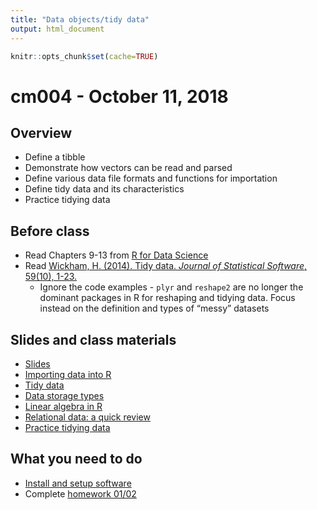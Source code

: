 ```yaml
---
title: "Data objects/tidy data"
output: html_document
---
```


```r
knitr::opts_chunk$set(cache=TRUE)
```

# cm004 - October 11, 2018

## Overview

* Define a tibble
* Demonstrate how vectors can be read and parsed
* Define various data file formats and functions for importation
* Define tidy data and its characteristics
* Practice tidying data

## Before class

* Read Chapters 9-13 from [R for Data Science](http://r4ds.had.co.nz/)
* Read [Wickham, H. (2014). Tidy data. *Journal of Statistical Software*, 59(10), 1-23.](https://www.jstatsoft.org/article/view/v059i10)
    * Ignore the code examples - `plyr` and `reshape2` are no longer the dominant packages in R for reshaping and tidying data. Focus instead on the definition and types of "messy" datasets

## Slides and class materials

* [Slides](extras/cm004_slides.html)
* [Importing data into R](https://cfss.uchicago.edu/datawrangle_import_functions.html)
* [Tidy data](https://cfss.uchicago.edu/datawrangle_tidy_data.html)
* [Data storage types](https://cfss.uchicago.edu/program_vectors.html)
* [Linear algebra in R](linear-algebra.html)
* [Relational data: a quick review](https://cfss.uchicago.edu/datawrangle_relational_data.html)
* [Practice tidying data](https://cfss.uchicago.edu/datawrangle_tidy_exercise.html)

## What you need to do

* [Install and setup software](https://cfss.uchicago.edu/setup00.html)
* Complete [homework 01/02](hw02-wrangle-explore-data.html)

